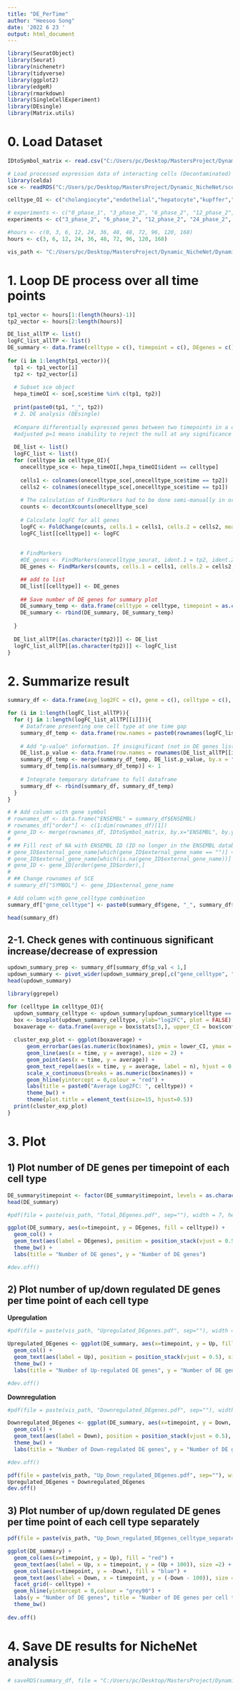 ```yaml
---
title: "DE_PerTime"
author: "Heesoo Song"
date: '2022 6 23 '
output: html_document
---
```


```r
library(SeuratObject)
library(Seurat)
library(nichenetr)
library(tidyverse)
library(ggplot2)
library(edgeR)
library(rmarkdown)
library(SingleCellExperiment)
library(DEsingle)
library(Matrix.utils)
```

# 0. Load Dataset
```r
IDtoSymbol_matrix <- read.csv("C:/Users/pc/Desktop/MastersProject/Dynamic_NicheNet/IDtoSymbol_matrix.csv")
```

```r
# Load processed expression data of interacting cells (Decontaminated)
library(celda)
sce <- readRDS("C:/Users/pc/Desktop/MastersProject/Dynamic_NicheNet/sce_DecontX.rds")
```

```r
celltype_OI <- c("cholangiocyte","endothelial","hepatocyte","kupffer","monocyte","neutrophil","stellate")

# experiments <- c("0_phase_1", "3_phase_2", "6_phase_2", "12_phase_2", "24_phase_2", "36_phase_2", "48_phase_1", "48_phase_2", "72_phase_2", "96_phase_2", "120_phase_2", "168_phase_2")
experiments <- c("3_phase_2", "6_phase_2", "12_phase_2", "24_phase_2", "36_phase_2", "48_phase_2", "72_phase_2", "96_phase_2", "120_phase_2", "168_phase_2")

#hours <- c(0, 3, 6, 12, 24, 36, 48, 48, 72, 96, 120, 168)
hours <- c(3, 6, 12, 24, 36, 48, 72, 96, 120, 168)
```

```r
vis_path <- "C:/Users/pc/Desktop/MastersProject/Dynamic_NicheNet/Dynamic_NicheNet/DE_PerTime/"
```


# 1. Loop DE process over all time points
```r
tp1_vector <- hours[1:(length(hours)-1)]
tp2_vector <- hours[2:length(hours)]

DE_list_allTP <- list()
logFC_list_allTP <- list()
DE_summary <- data.frame(celltype = c(), timepoint = c(), DEgenes = c())
 
for (i in 1:length(tp1_vector)){
  tp1 <- tp1_vector[i]
  tp2 <- tp2_vector[i]
  
  # Subset sce object
  hepa_timeOI <- sce[,sce$time %in% c(tp1, tp2)]
  
  print(paste0(tp1, "_", tp2))
  # 2. DE analysis (DEsingle)
  
  #Compare differentially expressed genes between two timepoints in a cell type.
  #adjusted p=1 means inability to reject the null at any significance level; in intuitive terms, this means ``no evidence against the null''
  
  DE_list <- list()
  logFC_list <- list()
  for (celltype in celltype_OI){
    onecelltype_sce <- hepa_timeOI[,hepa_timeOI$ident == celltype]
    
    cells1 <- colnames(onecelltype_sce[,onecelltype_sce$time == tp2])
    cells2 <- colnames(onecelltype_sce[,onecelltype_sce$time == tp1])
    
    # The calculation of FindMarkers had to be done semi-manually in order to use decontaminated counts
    counts <- decontXcounts(onecelltype_sce)
    
    # Calculate logFC for all genes
    logFC <- FoldChange(counts, cells.1 = cells1, cells.2 = cells2, mean.fxn = rowMeans, fc.name = "avg_log2FC")
    logFC_list[[celltype]] <- logFC
    
    
    # FindMarkers
    #DE_genes <- FindMarkers(onecelltype_seurat, ident.1 = tp2, ident.2 = tp1, group.by = "time", logfc.threshold = 0.5)
    DE_genes <- FindMarkers(counts, cells.1 = cells1, cells.2 = cells2, logfc.threshold = 1, fc.results = logFC)

    ## add to list
    DE_list[[celltype]] <- DE_genes
    
    ## Save number of DE genes for summary plot
    DE_summary_temp <- data.frame(celltype = celltype, timepoint = as.character(tp2), DEgenes = dim(DE_genes)[1], Up = dim(DE_genes[DE_genes$avg_log2FC > 0, ])[1], Down = dim(DE_genes[DE_genes$avg_log2FC < 0, ])[1])
    DE_summary <- rbind(DE_summary, DE_summary_temp)
    
  }
  
  DE_list_allTP[[as.character(tp2)]] <- DE_list
  logFC_list_allTP[[as.character(tp2)]] <- logFC_list
}
```


# 2. Summarize result

```r
summary_df <- data.frame(avg_log2FC = c(), gene = c(), celltype = c(), timepoint = c())

for (i in 1:length(logFC_list_allTP)){
  for (j in 1:length(logFC_list_allTP[[i]])){
    # Dataframe presenting one cell type at one time gap
    summary_df_temp <- data.frame(row.names = paste0(rownames(logFC_list_allTP[[i]][[j]]), "_", names(logFC_list_allTP[[i]][j]), "_", names(logFC_list_allTP[i])), avg_log2FC = logFC_list_allTP[[i]][[j]]$avg_log2FC, gene = rownames(logFC_list_allTP[[i]][[j]]), celltype = names(logFC_list_allTP[[i]][j]), timepoint = names(logFC_list_allTP[i]))
    
    # Add "p-value" information. If insignificant (not in DE genes list), put p-value = 1.
    DE_list.p_value <- data.frame(row.names = rownames(DE_list_allTP[[i]][[j]]), p_val = DE_list_allTP[[i]][[j]]$p_val)
    summary_df_temp <- merge(summary_df_temp, DE_list.p_value, by.x = "gene", by.y = 0, all.x = TRUE)
    summary_df_temp[is.na(summary_df_temp)] <- 1
    
    # Integrate temporary dataframe to full dataframe
    summary_df <- rbind(summary_df, summary_df_temp)
  }
}
```

```r
# # Add column with gene symbol
# rownames_df <- data.frame("ENSEMBL" = summary_df$ENSEMBL)
# rownames_df["order"] <- c(1:dim(rownames_df)[1])
# gene_ID <- merge(rownames_df, IDtoSymbol_matrix, by.x="ENSEMBL", by.y = "ensembl_gene_id", all.x=TRUE)
# 
# ## Fill rest of NA with ENSEMBL ID (ID no longer in the ENSEMBL database)
# gene_ID$external_gene_name[which(gene_ID$external_gene_name == "")] <- gene_ID$ENSEMBL[which(gene_ID$external_gene_name == "")]
# gene_ID$external_gene_name[which(is.na(gene_ID$external_gene_name))] <- gene_ID$ENSEMBL[which(is.na(gene_ID$external_gene_name))]
# gene_ID <- gene_ID[order(gene_ID$order),]
# 
# ## Change rownames of SCE
# summary_df["SYMBOL"] <- gene_ID$external_gene_name

# Add column with gene_celltype combination
summary_df["gene_celltype"] <- paste0(summary_df$gene, "_", summary_df$celltype)

head(summary_df)
```


## 2-1. Check genes with continuous significant increase/decrease of expression
```r
updown_summary_prep <- summary_df[summary_df$p_val < 1,]
updown_summary <- pivot_wider(updown_summary_prep[,c("gene_celltype", "timepoint", "avg_log2FC", "celltype")], names_from = timepoint, values_from = avg_log2FC)
head(updown_summary)
```

```r
library(ggrepel)

for (celltype in celltype_OI){
  updown_summary_celltype <- updown_summary[updown_summary$celltype == celltype,3:11]
  box <- boxplot(updown_summary_celltype, ylab="log2FC", plot = FALSE)
  boxaverage <- data.frame(average = box$stats[3,], upper_CI = box$conf[2,], lower_CI = box$conf[1,], n = box$n, time = as.numeric(box$names))
  
  cluster_exp_plot <- ggplot(boxaverage) +
      geom_errorbar(aes(as.numeric(box$names), ymin = lower_CI, ymax = upper_CI), width = 0.2) +
      geom_line(aes(x = time, y = average), size = 2) +
      geom_point(aes(x = time, y = average)) +
      geom_text_repel(aes(x = time, y = average, label = n), hjust = 0.5, vjust = 0.5, color = "blue") +
      scale_x_continuous(breaks = as.numeric(box$names)) +
      geom_hline(yintercept = 0,colour = "red") +
      labs(title = paste0("Average Log2FC: ", celltype)) +
      theme_bw() +
      theme(plot.title = element_text(size=15, hjust=0.5))
  print(cluster_exp_plot)
}
```



# 3. Plot

## 1) Plot number of DE genes per timepoint of each cell type
```r
DE_summary$timepoint <- factor(DE_summary$timepoint, levels = as.character(tp2_vector))
head(DE_summary)
```

```r
#pdf(file = paste(vis_path, "Total_DEgenes.pdf", sep=""), width = 7, height = 12)

ggplot(DE_summary, aes(x=timepoint, y = DEgenes, fill = celltype)) +
  geom_col() +
  geom_text(aes(label = DEgenes), position = position_stack(vjust = 0.5), size =2) +
  theme_bw() +
  labs(title = "Number of DE genes", y = "Number of DE genes")

#dev.off()
```

## 2) Plot number of up/down regulated DE genes per time point of each cell type

**Upregulation**
```r
#pdf(file = paste(vis_path, "Upregulated_DEgenes.pdf", sep=""), width = 7, height = 12)

Upregulated_DEgenes <- ggplot(DE_summary, aes(x=timepoint, y = Up, fill = celltype)) +
  geom_col() +
  geom_text(aes(label = Up), position = position_stack(vjust = 0.5), size =2) +
  theme_bw() +
  labs(title = "Number of Up-regulated DE genes", y = "Number of DE genes")

#dev.off()
```

**Downregulation**
```r
#pdf(file = paste(vis_path, "Downregulated_DEgenes.pdf", sep=""), width = 7, height = 12)

Downregulated_DEgenes <- ggplot(DE_summary, aes(x=timepoint, y = Down, fill = celltype)) +
  geom_col() +
  geom_text(aes(label = Down), position = position_stack(vjust = 0.5), size =2) +
  theme_bw() +
  labs(title = "Number of Down-regulated DE genes", y = "Number of DE genes")

#dev.off()
```

```r
pdf(file = paste(vis_path, "Up_Down_regulated_DEgenes.pdf", sep=""), width = 12, height = 5)
Upregulated_DEgenes + Downregulated_DEgenes
dev.off()
```

## 3) Plot number of up/down regulated DE genes per time point of each cell type separately
```r
pdf(file = paste(vis_path, "Up_Down_regulated_DEgenes_celltype_separated.pdf", sep=""), width = 15, height = 5)

ggplot(DE_summary) +
  geom_col(aes(x=timepoint, y = Up), fill = "red") +
  geom_text(aes(label = Up, x = timepoint, y = (Up + 100)), size =2) +
  geom_col(aes(x=timepoint, y = -Down), fill = "blue") +
  geom_text(aes(label = Down, x = timepoint, y = (-Down - 100)), size =2) +
  facet_grid(~ celltype) +
  geom_hline(yintercept = 0,colour = "grey90") +
  labs(y = "Number of DE genes", title = "Number of DE genes per cell type") +
  theme_bw()
  
dev.off()
```




# 4. Save DE results for NicheNet analysis
```r
# saveRDS(summary_df, file = "C:/Users/pc/Desktop/MastersProject/Dynamic_NicheNet/Summary_allgenes_PerTime.rds")
```


